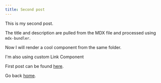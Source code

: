 ```yaml
---
title: Second post
---
```



This is my second post.

The title and description are pulled from the MDX file and processed using `mdx-bundler`.

Now I will render a cool component from the same folder.

<GreenTextComponent />

I'm also using custom Link Component

First post can be found [here](/posts/first-post).

Go back [home](/).
